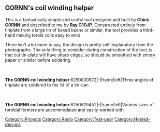 == G0RNN's coil winding helper ==
This is a fantastically simple and useful tool designed and built by '''Chick G0RNN''' and described to me by '''Ray G1OJP'''. Constructed entirely from tinplate from a large tin of baked beans or similar, the tool provides a third-hand making toroid coils easy to wind.


There isn't a lot more to say, the design is pretty self-explanatory from the photographs. The only thing to consider during construction of the tool, is that cut tin-plate will have sharp edges, so should be smoothed with emery paper or similar before soldering.

<br style="clear: both" /><br/>'''The G0RNN coil winding helper'''
<flickr>6250830672|-|frame|left|Three angles of tinplate are soldered to the lid of a tin-can</flickr>

<br style="clear: both" /><br/>'''The G0RNN coil winding helper'''
<flickr>6250829452|-|frame|left|Various sizes of toroidal formers are accommodated and easily worked with</flickr>

[[Category:Projects]]
[[Category:Radio]]
[[Category:Test-gear]]
[[Category:Hosted-designs]]